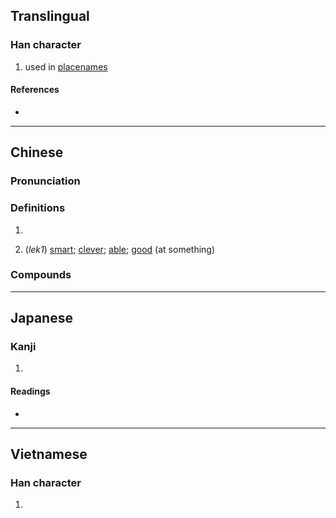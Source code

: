 {{character info/new}}
{{also|加|另}}
==Translingual==

===Han character===
{{Han char|rn=30|rad=口|as=02|sn=5|four=64027|canj=RKS,XRKS|ids=⿰口力}}

# used in [[placename]]s

====References====
* {{Han ref|kx=0174.091|dkj=03269|hdz=10575.010|uh=53FB|ud=21499|bh=A57B|bd=42363}}

----

==Chinese==
{{zh-forms}}

===Pronunciation===
{{zh-pron
|m=lè,lì
|c=lek1,lik1,lak6
|mn=la̍t/le̍k
|mc=
|oc=
|ma=
|cat=pn,a
}}
{{zh-attn-split}}

===Definitions===
{{zh-hanzi}}

# {{zh-short|石叻|[[Singapore]]}}
# {{lb|zh|Cantonese}} (''lek1'') [[smart]]; [[clever]]; [[able]]; [[good]] (at something)
#: {{zh-x|佢 好 叻{lek1}|he/she is '''cool''' (''characterized by great facility; highly skilled or clever'')|C}}

===Compounds===
{{zh-der|叻沙|叻埠}}

----

==Japanese==

===Kanji===
{{ja-kanji|grade=|rs=口02}}

# {{defn|lang=ja|sort=口02}}

====Readings====
* {{ja-readings|on=[[ろく]] (roku), [[りょく]] (ryoku)|kun=}}

----

==Vietnamese==

===Han character===
{{vi-hantu|sựt|rs=口02}}

# {{defn|lang=vi|sort=口02}}